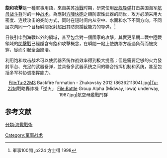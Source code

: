 {{增加來源|time=2014-04-03}}
{{noteTA
|G1=MI
}}
'''飽和攻擊'''是一種軍事用語，來自美苏[[冷戰|冷戰]]时期，研究使用[[反舰导弹|反舰导弹]]打击美国海军[[航母战斗群|航母战斗群]]时的一种[[战术|战术]]。為應對[[方陣快砲|方陣快砲]]之類防禦性武器的問世，攻方必須采用大密度、连续攻击的突防方式，同时在短时间内从空中、水面和水下不同方向，不同层次向同一个目标瞬間发射超出其防禦攔截能力的导弹。<ref>軍事100問 ,p224 方士得 1998</ref>

日後引申到海戰以外的領域，甚至包含對一個國家的攻擊，其實更早期二戰中陸戰領域的[[閃擊戰|閃擊戰]]已經隱含有飽和攻擊概念，在瞬間一點上使防禦方超過負荷而被突穿，從而引起全面崩潰。

利用饱和攻击战术可以使武器系统作战效率得到极大提高；但是需要足够的火力發射平台、充足的武器备弹，並具备多武器系统之间的聯合指挥机制和系统，甚至包括多军种协调指挥能力。

<center>
<gallery>
File:Tu-22M3 Backfire formation - Zhukovsky 2012 (8636211304).jpg|[[Tu-22|Tu-22]]M戰略轟炸機「逆火」
File:Battle Group Alpha (Midway, Iowa) underway, 1987.jpg|航空母艦戰鬥群
</gallery>
</center>

==参考文献==
{{reflist}}

[[分類:海戰戰術|分類:海戰戰術]]
[[Category:军事战术|Category:军事战术]]